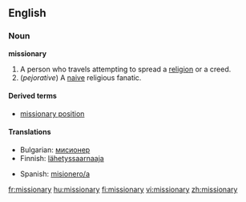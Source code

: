 ==English==

===Noun===
'''missionary'''

# A person who travels attempting to spread a [[religion]] or a creed.
# (''pejorative'') A [[naive]] religious fanatic.

====Derived terms====
*[[missionary position]]

====Translations====
{{top}}
*Bulgarian: [[мисионер]] {{m}}
*Finnish: [[lähetyssaarnaaja]]
{{mid}}
*Spanish: [[misionero/a]]
{{bottom}}

[[fr:missionary]]
[[hu:missionary]]
[[fi:missionary]]
[[vi:missionary]]
[[zh:missionary]]